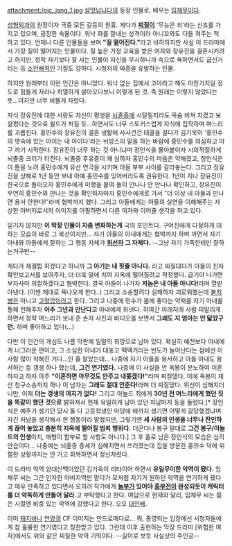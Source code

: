 attachment:/pic_jang_1.jpg
[[살맛납니다]]의 등장 인물로, 배우는 [[임채무]]이다.

[[성형외과]]의 원장이자 극중 모든 갈등의 원흉. 게다가 '''[[찌질이]]''' '무능은 죄'라는 신조를 가지고 있으며, 굉장한 속물이다. 워낙 화를 잘내는 성격이라 아니꼬와도 다들 져주는 척 하고 있다. 언제나 다른 인물들을 보며 '''"질 떨어진다."'''라고 비하하지만 사실 이 드라마에서 가장 질이 떨어지는 인물이다. 질 높은 가정 교육을 받은 여자와 장유진을 결혼시키려고 하지만, 정작 자기보다 잘 사는 인물이 자신을 무시하니까 속으로 욕하면서도 굽신거리는 등 [[소인배]]적인 기질도 강하다. 시청자의 짜증을 유발하는 인물. 

하지만 원래부터 이런 인간은 아니었다. 워낙 없는 집에서 고아라고 해도 마찬가지일 정도로 힘들게 자라나 치열하게 살아오다보니 이렇게 된 것. 즉 원래는 이렇지 않았다는 뜻...이지만 너무 비뚤게 자랐다.

자식 장유진에 대한 사랑도 자신이 평생을 [[뇌졸증]]에 시달릴지라도 목숨 바쳐 지켰고 보살폈다는 것으로 쉴드가 처질 듯...하면서도 너무 스토커스럽게 자식에 집착하며 며느리를 괴롭힌다. 홍민수와 장유진의 결혼 생활에 사사건건 태클을 걸다가 김기욱이 '홍민수의 뱃속에 있는 아이는 내 아이다'라는 뉘앙스의 말을 하는 바람에 홍민수를 의심하고 마구 까기 시작한다. 장유진이 너무 하는 것 아니냐며 장인식을 몰아붙이자 시의적절하게 뇌졸중 크리가 터진다. 뇌졸중 후유증이 꽤 심하자 홍민수의 마음은 약해졌고, 장인식은 이 틈을 노려 홍민수에게 유산 연극을 시키며 아들 부부 사이를 갈라놓는다. 그리고 장유진을 상해로 1년 동안 보내 아예 홍민수를 잊어버리도록 권유한다. 1년이 지나 장유진이 한국으로 돌아오자 홍민수에게 미행을 붙여 둘이 만나나 안 만나나 확인하고, 장유진이 우연히 홍민수와 만나는 것을 확인하자마자 홍민수에게로 가서 "더 이상 내 아들과 만나면 용서 안한다!"라며 협박까지 했다. 그리고 아들에게는 아들의 실연을 이해해주는 자상한 아버지로서의 이미지를 어필하면서 다른 여자와 이어줄 생각을 하고 있다.

믿기지 않지만 '''이 막장 인물이 차츰 변화하는게''' 극의 포인트다. 구어진에게 다정하게 대하는 모습이 바로 그 복선이지만... 자기 아들의 아내에게는 협박까지 하며 까면서 자기 아내와 아들에게 잘하는 그 행동 자체가 '''[[위선자]] 그 자체다.''' --그냥 자기 가족한테만 잘하는거구만-- 

게다가 재결합 하겠다고 하니까 '''그 아기는 내 핏줄 아니다.''' 라고 찌질대다가 아들이 친자확인보고서를 보여주자, 더 더욱 말에 치여 지옥에 떨어질려고 작정했다. 급기야 나가면 부자사이 의절하겠다고 협박한다. 결국 아들이 나가자 '''저놈은 내 아들 아니다!'''라며 열받아낸다. (이젠 제대로 욕나오게 한다..) 그리고 소송할려다 실패하자 괴로워했는데 [[불치병]]은 아니고 [[고혈압]]이라고 한다. 그리고 나중에 민수가 몸에 좋다는 약재를 자기 아내를 통해 전해주자 '''아주 그년과 만난다고''' 아내에게 화낸다. 하여간 이래저래 사람 피말리게 하면서 정작 며느리가 보내 준 손자 사진과 비디오를 보면서 '''그래도 지 엄마는 안 닯았구먼.''' 하며 좋아하고 있다(...)

다만 이 인간의 개심도 나름 막판에 일말의 희망으로 남아 있다. 확실히 예전보다 아내에게 너그러운 편이고, 그 소심한 아내가 대놓고 땍땍거리는 빈도가 늘어난다는 점에선 이 사람 많이 착해진 거다...인 줄 알았는데... 나중에 자기 아들을 용서하고 아들 아내도 용서하는 등 갱생 하나 했는데, '''그건 연기였다.''' 나중에 이 사실을 안 옥봉이 분노하여 이혼하자고 하자 아주 '''"이혼하면 아무것도 안주고 내쫒겠다!"'''라며 찌질댔다. 이에 옥봉이 재산 청구소송까지 하나 이 남자는 '''그래도 절대 안준다!'''라며 더 찌질댔다. 위선이 심해지더니만, 이제 '''더는 갱생의 여지가 없다!''' 그리고 아놀드 최에게 '''30년 전 며느리에게 했던 짓을 똑같이 했던 것으로''' 밝혀져서 현재 유일하게 남아 있던 처남마저 등을 돌렸다.[* 장인식은 예주가 생기던 당시 둘 다 고등학생인 마당에 애까지 생기면 어떻게 감당했겠냐며 자긴 처남을 생각해서 한 행동이라 말했지만, 그렇기엔 '''세 사람의 인생을 너무나 잔인하게 끊어 놓았고 충분히 지옥에 떨어질 범죄 행위다.''' 더군다나 봉구 말대로 '''그건 봉구/아놀드의 인생'''이지, 매형이 함부로 할 사항도 아니다.] 그 후 홀로 남은 장인식의 모습은 심히 안습이다... 나중에는 뇌졸증 증세가 심해지면서 쓰러졌는데 집을 방문한 홍민수 덕에 위험한 상황까지는 안 가고 회복하면서 정신차렸다.

이 드라마 악역 양대산맥이었던 김기욱이 리타이어 하면서 '''유일무이한 악역이 됐다.''' 임채무 씨는 그간 인자한 아버지역만 맡다가 모처럼 자기가 원하던 악역을 연기하게 됐다고 매우 만족하고 있다면서 오히려 작가에게 '''[[놀부]]가 있어야 [[흥부전]]이 완성되듯이 캐릭터를 더 악독하게 만들어 달라.'''고 부탁했다고 한다. 여담으로 현재와 달리, 임채무 씨는 젊은 시절엔 비중 있는 악역에 강했다고 한다. 오오 [[대인배]]. 

이미 [[돼지바]]나 [[연양갱]] CF 이미지는 안드로메다로... 뭐, 종영되는 입장에선 시청자들에게 참 훌륭한 연기였다고 칭찬받고 있다. 그런데 이후 출현하는 막장 드라마 [위험한 여자]에서도 위와 같은 찌질한 악역 기믹이다. --길이로 보듯 사실상의 주인공--
